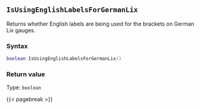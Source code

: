 ## `IsUsingEnglishLabelsForGermanLix`

Returns whether English labels are being used for the brackets on German Lix gauges.

### Syntax {-}

``` .lua
boolean IsUsingEnglishLabelsForGermanLix()
```


### Return value {-}

Type: `boolean`


{{< pagebreak >}}